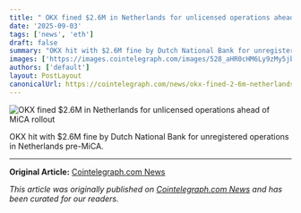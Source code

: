 ```yaml
---
title: " OKX fined $2.6M in Netherlands for unlicensed operations ahead of MiCA rollout "
date: '2025-09-03'
tags: ['news', 'eth']
draft: false
summary: "OKX hit with $2.6M fine by Dutch National Bank for unregistered operations in Netherlands pre-MiCA."
images: ['https://images.cointelegraph.com/images/528_aHR0cHM6Ly9zMy5jb2ludGVsZWdyYXBoLmNvbS91cGxvYWRzLzIwMjQtMTEvMDE5MzJlOWQtMDdiNy03NmJmLWJmNmEtMDY2YjFhODkwNWMw.jpg']
authors: ['default']
layout: PostLayout
canonicalUrl: https://cointelegraph.com/news/okx-fined-2-6m-netherlands-operating-without-license?utm_source=rss_feed&utm_medium=rss&utm_campaign=rss_partner_inbound
---
```


![ OKX fined $2.6M in Netherlands for unlicensed operations ahead of MiCA rollout ](https://images.cointelegraph.com/images/528_aHR0cHM6Ly9zMy5jb2ludGVsZWdyYXBoLmNvbS91cGxvYWRzLzIwMjQtMTEvMDE5MzJlOWQtMDdiNy03NmJmLWJmNmEtMDY2YjFhODkwNWMw.jpg)

OKX hit with $2.6M fine by Dutch National Bank for unregistered operations in Netherlands pre-MiCA.

---

**Original Article:** [Cointelegraph.com News](https://cointelegraph.com/news/okx-fined-2-6m-netherlands-operating-without-license?utm_source=rss_feed&utm_medium=rss&utm_campaign=rss_partner_inbound)

*This article was originally published on [Cointelegraph.com News](https://cointelegraph.com/news/okx-fined-2-6m-netherlands-operating-without-license?utm_source=rss_feed&utm_medium=rss&utm_campaign=rss_partner_inbound) and has been curated for our readers.*
